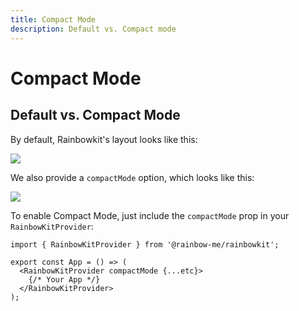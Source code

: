 ```yaml
---
title: Compact Mode
description: Default vs. Compact mode
---
```


# Compact Mode

## Default vs. Compact Mode

By default, Rainbowkit's layout looks like this:

<Img src="/hero-modal.png" layout="fill" objectFit="contain" />

We also provide a `compactMode` option, which looks like this:

<Img src="/hero-modal.png" layout="fill" objectFit="contain" />

To enable Compact Mode, just include the `compactMode` prop in your `RainbowKitProvider`:

```tsx
import { RainbowKitProvider } from '@rainbow-me/rainbowkit';

export const App = () => (
  <RainbowKitProvider compactMode {...etc}>
    {/* Your App */}
  </RainbowKitProvider>
);
```
